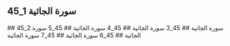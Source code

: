 ## 45_1 سورة الجاثية
<YouTube videoId='6Bi6-uzIBhU' opts={opts} />
## 45_2 سورة الجاثية
<YouTube videoId='x4YT6nxhWO4' opts={opts} />
## 45_3 سورة الجاثية
<YouTube videoId='Homr7TN_lJ4' opts={opts} />
## 45_4 سورة الجاثية
<YouTube videoId='2a1X3uHe8LI' opts={opts} />
## 45_5 سورة الجاثية
<YouTube videoId='fcPZRcUNSjc' opts={opts} />
## 45_6 سورة الجاثية
<YouTube videoId='oYNbn8qe2sI' opts={opts} />
## 45_7 سورة الجاثية
<YouTube videoId='DVSCdXf_dY0' opts={opts} />
